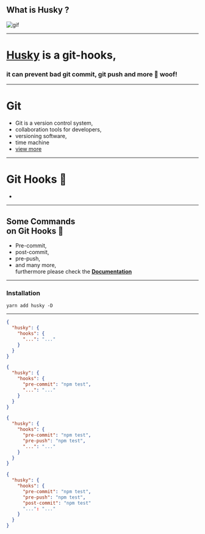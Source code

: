 
## What is Husky ?
![gif](https://media1.tenor.com/images/0c26f6786791e8e96fa0592046d7fc31/tenor.gif?itemid=14124868)   

---
# [Husky](https://github.com/typicode/husky) is a git-hooks, <br /> 
### it can prevent bad git commit, git push and more 🐶 woof!
---

# Git

- Git is a version control system,
- collaboration tools for developers,
- versioning software,
- time machine
- [view more](https://bit.ly/git-new) 

---

# Git Hooks 🎣

- 

---
## Some Commands <br />  on Git Hooks 🎣
<ul>
  <Appear>
    <li>
        Pre-commit,
    </li>
    <li>
        post-commit,
    </li>
    <li>
        pre-push,
    </li>
    <li>
      and many more, <br /> furthermore please check the <a href='https://git-scm.com/docs/githooks'><b>Documentation</b></a>
    </li>
  </Appear>
</ul>

---

### Installation

``` yarn add husky -D ```


---

<CodeSurferLayout>

```json
{
  "husky": {
    "hooks": {
      "...": "..."
    }
  }
}
```
```json
{
  "husky": {
    "hooks": {
      "pre-commit": "npm test",
      "...": "..."
    }
  }
}
```
```json
{
  "husky": {
    "hooks": {
      "pre-commit": "npm test",
      "pre-push": "npm test",
      "...": "..."
    }
  }
}
```
```json 1:10
{
  "husky": {
    "hooks": {
      "pre-commit": "npm test",
      "pre-push": "npm test",
      "post-commit": "npm test"
      "...": "..."
    }
  }
}
```

</CodeSurferLayout>


